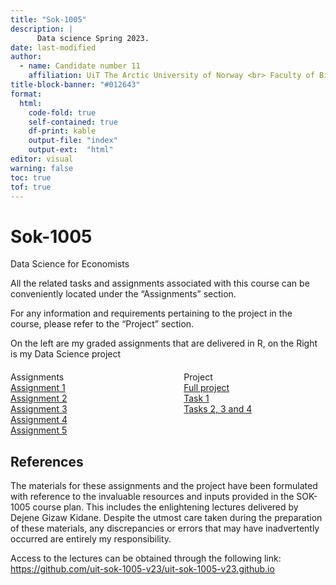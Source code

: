 ```yaml
---
title: "Sok-1005"
description: |
      Data science Spring 2023.  
date: last-modified
author:
  - name: Candidate number 11
    affiliation: UiT The Arctic University of Norway <br> Faculty of Biosciences, Fisheries and Economics.
title-block-banner: "#012643"
format:
  html: 
    code-fold: true
    self-contained: true
    df-print: kable
    output-file: "index"
    output-ext:  "html"
editor: visual
warning: false
toc: true
tof: true
---
```


# Sok-1005

Data Science for Economists

All the related tasks and assignments associated with this course can be conveniently located under the "Assignments" section.

For any information and requirements pertaining to the project in the course, please refer to the "Project" section.

```{=html}
<div class="center">On the left are my graded assignments that are delivered in R, on the Right is my Data Science project</div>
<div class="center" style="display: flex; justify-content: space-between; margin-top: 20px;">
      <div style="width: 45%; position: relative;">
        <div class="content-overlay">
          <div class="text-overlay">Assignments</div>
            <a href="/Sok-1005/Assignments/Assignment1.html" class="larger">Assignment 1</a>
            <br>
            <a href="/Sok-1005/Assignments/Assignment2.html" class="larger">Assignment 2</a>
            <br>
            <a href="/Sok-1005/Assignments/Assignment3.html" class="larger">Assignment 3</a>
            <br>
            <a href="/Sok-1005/Assignments/Assignment4.html" class="larger">Assignment 4</a>
            <br>
            <a href="/Sok-1005/Assignments/Assignment5.html" class="larger">Assignment 5</a>
        </div>
    </div>
    <div style="width: 45%; position: relative;">
        <div class="content-overlay">
          <div class="text-overlay">Project</div>
            <a href="/Sok-1005/Project/index.html" class="larger">Full project</a>
            <br>
            <a href="/Sok-1005/Project/3_11_Task1_SOK1005_Project_V23.html" class="larger">Task 1</a>
            <br>
            <a href="/Sok-1005/Project/3_11_Task2_3_4_SOK1005_Project_V23.html" class="larger">Tasks 2, 3 and 4</a>
        </div>
    </div>
</div>
```

## References

The materials for these assignments and the project have been formulated with reference to the invaluable resources and inputs provided in the SOK-1005 course plan. This includes the enlightening lectures delivered by Dejene Gizaw Kidane. Despite the utmost care taken during the preparation of these materials, any discrepancies or errors that may have inadvertently occurred are entirely my responsibility.

Access to the lectures can be obtained through the following link: <https://github.com/uit-sok-1005-v23/uit-sok-1005-v23.github.io>
